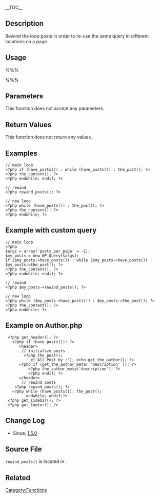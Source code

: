 {{Languages|
{{en|Function Reference/rewind posts}}
{{it|Riferimento funzioni/rewind posts}}
{{ja|関数リファレンス/rewind posts}}
}}
{{Stub}}
__TOC__
==Description==

Rewind the loop posts in order to re-use the same query in different locations on a page.

==Usage==
%%%<?php rewind_posts(); ?>%%%

==Parameters==

This function does not accept any parameters.

==Return Values==

This function does not return any values.

==Examples==
<pre>
// main loop
<?php if (have_posts()) : while (have_posts()) : the_post(); ?>
<?php the_content(); ?>
<?php endwhile; endif; ?>

// rewind
<?php rewind_posts(); ?>

// new loop
<?php while (have_posts()) : the_post(); ?>
<?php the_content(); ?>
<?php endwhile; ?>
</pre>


==Example with custom query==
<pre>
// main loop
<?php 
$args = array('posts_per_page' = -1);
$my_posts = new WP_Query($args);
if ($my_posts->have_posts()) : while ($my_posts->have_posts()) : $my_posts->the_post(); ?>
<?php the_content(); ?>
<?php endwhile; endif; ?>

// rewind
<?php $my_posts->rewind_posts(); ?>

// new loop
<?php while ($my_posts->have_posts()) : $my_posts->the_post(); ?>
<?php the_content(); ?>
<?php endwhile; ?>
</pre>

== Example on Author.php ==

<pre>
 <?php get_header(); ?>
   <?php if (have_posts()): ?>
      <header>
       // initialize posts
        <?php the_post(); 
          _e('All Post by :'); echo get_the_author(); ?>
	  <?php if (get_the_author_meta( 'description' )): ?>
          <?php the_author_meta('description'); ?>
          <?php endif; ?>
      </header>
       // rewind posts
	<?php rewind_posts(); ?> 
   <?php while (have_posts()): the_post();
         endwhile; endif;?>
 <?php get_sidebar(); ?>
 <?php get_footer(); ?>
</pre>

==Change Log==

* Since: [[Version 1.5|1.5.0]]

==Source File==

<tt>rewind_posts()</tt> is located in {{Trac|wp-includes/query.php}}.

==Related==

{{Query Tags}}

{{Tag Footer}}

[[Category:Functions]]